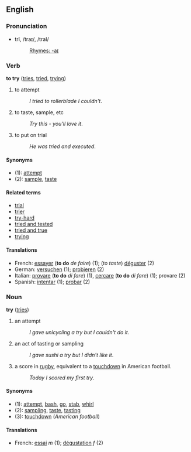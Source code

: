 ==English==
===Pronunciation===
*trī, /traɪ/, /traI/
*:[[Rhymes:English:-aɪ|Rhymes: -aɪ]]

===Verb===
'''to try''' ([[tries]], [[tried]], [[trying]])

# to attempt
#:''I tried to rollerblade I couldn't''.
# to taste, sample, etc
#:''Try this - you'll love it''.
# to put on trial
#:''He was tried and executed''.

====Synonyms====
*(1): [[attempt]]
*(2): [[sample]], [[taste]]

====Related terms====
*[[trial]]
*[[trier]]
*[[try-hard]]
*[[tried and tested]]
*[[tried and true]]
*[[trying]]

====Translations====
*French: [[essayer]] ('''to do''' ''de faire'') (1); (''to taste'') [[déguster]] (2)
*German: [[versuchen]] (1); [[probieren]] (2)
*Italian: [[provare]] ('''to do''' ''di fare'') (1), [[cercare]] ('''to do''' ''di fare'') (1); provare (2)
*Spanish: [[intentar]] (1); [[probar]] (2)

===Noun===
'''try''' ([[tries]])

# an attempt
#:''I gave unicycling a try but I couldn't do it''.
# an act of tasting or sampling
#:''I gave sushi a try but I didn't like it''.
# a score in [[rugby]], equivalent to a [[touchdown]] in American football.
#:''Today I scored my first try''.

====Synonyms====
*(1): [[attempt]], [[bash]], [[go]], [[stab]], [[whirl]]
*(2): [[sampling]], [[taste]], [[tasting]]
*(3): [[touchdown]] (''American football'')

====Translations====
*French: [[essai]] ''m'' (1); [[dégustation]] ''f'' (2)